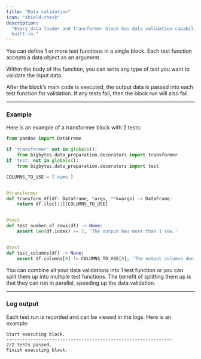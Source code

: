 ```yaml
---
title: "Data validation"
icon: "shield-check"
description:
  "Every data loader and transformer block has data validation capabilities
  built-in."
---
```


You can define 1 or more test functions in a single block. Each test function
accepts a data object as an argument.

Within the body of the function, you can write any type of test you want to
validate the input data.

After the block’s main code is executed, the output data is passed into each
test function for validation. If any tests fail, then the block run will also
fail.

---

### Example

Here is an example of a transformer block with 2 tests:

```python
from pandas import DataFrame

if 'transformer' not in globals():
    from bigbytes.data_preparation.decorators import transformer
if 'test' not in globals():
    from bigbytes.data_preparation.decorators import test

COLUMNS_TO_USE = ['name']


@transformer
def transform_df(df: DataFrame, *args, **kwargs) -> DataFrame:
    return df.iloc[:1][COLUMNS_TO_USE]


@test
def test_number_of_rows(df) -> None:
    assert len(df.index) >= 2, 'The output has more than 1 row.'


@test
def test_columns(df) -> None:
    assert df.columns[0] != COLUMNS_TO_USE[0], 'The output columns don’t match.'
```

<Note>
  You can combine all your data validations into 1 test function or you can
  split them up into multiple test functions. The benefit of splitting them up
  is that they can run in parallel, speeding up the data validation.
</Note>

---

### Log output

Each test run is recorded and can be viewed in the logs. Here is an example:

```
Start executing block.
--------------------------------------------------------------
2/2 tests passed.
Finish executing block.
```
